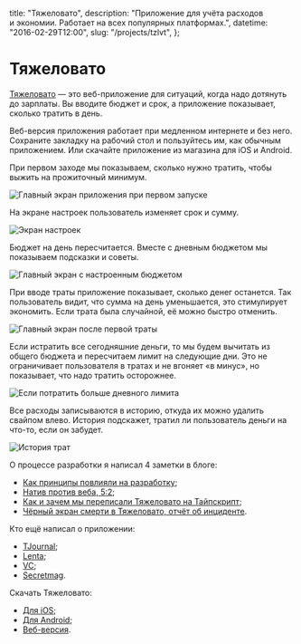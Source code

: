 
  title: "Тяжеловато",
  description: "Приложение для учёта расходов и экономии. Работает на всех популярных платформах.",
  datetime: "2016-02-29T12:00",
  slug: "/projects/tzlvt",
};


# Тяжеловато

[Тяжеловато](https://fuckgrechka.ru/tzlvt/) — это веб-приложение для ситуаций, когда надо дотянуть до зарплаты. Вы вводите бюджет и срок, а приложение показывает, сколько тратить в день.

Веб-версия приложения работает при медленном интернете и без него. Сохраните закладку на рабочий стол и пользуйтесь им, как обычным приложением. Или скачайте приложение из магазина для iOS и Android.

При первом заходе мы показываем, сколько нужно тратить, чтобы выжить на прожиточный минимум.

![Главный экран приложения при первом запуске](/img/projects/tzlvt/t1.jpg?limited)

На экране настроек пользователь изменяет срок и сумму.

![Экран настроек](/img/projects/tzlvt/t2.jpg?limited)

Бюджет на день пересчитается. Вместе с дневным бюджетом мы показываем подсказки и советы.

![Главный экран с настроенным бюджетом](/img/projects/tzlvt/t3.jpg?limited)

При вводе траты приложение показывает, сколько денег останется. Так пользователь видит, что сумма на день уменьшается, это стимулирует экономить. Если трата была случайной, её можно быстро отменить.

![Главный экран после первой траты](/img/projects/tzlvt/t4.jpg?limited)

Если истратить все сегодняшние деньги, то мы будем вычитать из общего бюджета и пересчитаем лимит на следующие дни. Это не ограничивает пользователя в тратах и не вгоняет «в минус», но показывает, что надо тратить осторожнее.

![Если потратить больше дневного лимита](/img/projects/tzlvt/t5.jpg?limited)

Все расходы записываются в историю, откуда их можно удалить свайпом влево. История подскажет, тратил ли пользователь деньги на что-то, если он забудет.

![История трат](/img/projects/tzlvt/t6.jpg?limited)

О процессе разработки я написал 4 заметки в блоге:

- [Как принципы повлияли на разработку](/blog/tyazhelovato-part-1);
- [Натив против веба, 5:2](/blog/tyazhelovato-part-2);
- [Как и зачем мы переписали Тяжеловато на Тайпскрипт](/blog/tzlvt-upgrade);
- [Чёрный экран смерти в Тяжеловато, отчёт об инциденте](/blog/tzlvt-upgrade-post-mortem).

Кто ещё написал о приложении:

- [TJournal](https://tjournal.ru/23937-moskovskii-dizainer-vipustil-prilozhenie-tyazhelovato-dlya-snizheniya-rashodov);
- [Lenta](https://lenta.ru/news/2016/02/29/tyazhelovato/);
- [VC](https://vc.ru/n/tyazhelovato-app);
- [Secretmag](https://secretmag.ru/news/2016/02/29/money).

Скачать Тяжеловато:

- [Для iOS](https://apps.apple.com/ru/app/tzlvt/id1093713971);
- [Для Android](https://play.google.com/store/apps/details?id=ru.bespoyasov.tzlvt&hl=ru);
- [Веб-версия](https://www.fuckgrechka.ru/tzlvt/app/).
